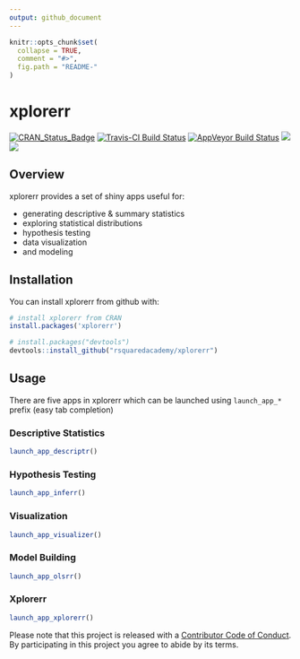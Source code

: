 ```yaml
---
output: github_document
---
```


<!-- README.md is generated from README.Rmd. Please edit that file -->

```r
knitr::opts_chunk$set(
  collapse = TRUE,
  comment = "#>",
  fig.path = "README-"
)
```

# xplorerr

[![CRAN_Status_Badge](http://www.r-pkg.org/badges/version/xplorerr)](https://cran.r-project.org/package=xplorerr)
[![Travis-CI Build Status](https://travis-ci.org/rsquaredacademy/xplorerr.svg?branch=master)](https://travis-ci.org/rsquaredacademy/xplorerr)
[![AppVeyor Build Status](https://ci.appveyor.com/api/projects/status/github/rsquaredacademy/xplorerr?branch=master&svg=true)](https://ci.appveyor.com/project/rsquaredacademy/xplorerr)
[![](https://cranlogs.r-pkg.org/badges/grand-total/xplorerr)](https://cran.r-project.org/package=xplorerr)
![](https://img.shields.io/badge/lifecycle-experimental-orange.svg)

## Overview

xplorerr provides a set of shiny apps useful for:

- generating descriptive & summary statistics
- exploring statistical distributions
- hypothesis testing
- data visualization
- and modeling

## Installation

You can install xplorerr from github with:

```r
# install xplorerr from CRAN
install.packages('xplorerr')

# install.packages("devtools")
devtools::install_github("rsquaredacademy/xplorerr")
```

## Usage

There are five apps in xplorerr which can be launched using `launch_app_*` prefix (easy tab completion)

### Descriptive Statistics

```r
launch_app_descriptr()
```

### Hypothesis Testing

```r
launch_app_inferr()
```

### Visualization

```r
launch_app_visualizer()
```

### Model Building

```r
launch_app_olsrr()
```

### Xplorerr

```r
launch_app_xplorerr()
```


Please note that this project is released with a [Contributor Code of Conduct](CONDUCT.md). By participating in this project you agree to abide by its terms.
